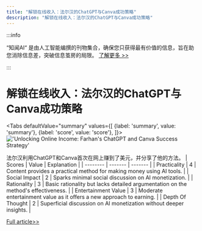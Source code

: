 ```yaml
---
title: "解锁在线收入：法尔汉的ChatGPT与Canva成功策略"
description: "解锁在线收入：法尔汉的ChatGPT与Canva成功策略"
---
```



:::info

“知闻AI“ 是由人工智能编撰的刊物集合，确保您只获得最有价值的信息，旨在助您消除信息差，突破信息茧房的局限。  [了解更多 >>](/zh-Hans/docs/guides)

:::

# 解锁在线收入：法尔汉的ChatGPT与Canva成功策略


<Tabs
	defaultValue="summary"
	values={[
	{label: 'summary', value: 'summary'},
	{label: 'score', value: 'score'},
]}>
<TabItem value="summary">
<img
  src="https://image.informedainews.com/2024/06/09/To-nDL-1717900369-0.jpg"
  alt="'Unlocking Online Income: Farhan's ChatGPT and Canva Success Strategy'"
/>



法尔汉利用ChatGPT和Canva首次在网上赚到了美元，并分享了他的方法。
</TabItem>
<TabItem value="score">
	| Scores     | Value   | Explanation |
	| -------- | ------- | ------- |
	| Practicality  | 4    | Content provides a practical method for making money using AI tools.    |
	| Social Impact | 2     | Sparks minimal social discussion on AI monetization.    |
	| Rationality    | 3    | Basic rationality but lacks detailed argumentation on the method's effectiveness.    |
	| Entertainment Value    | 3    | Moderate entertainment value as it offers a new approach to earning.    |
	| Depth Of Thought    | 2    | Superficial discussion on AI monetization without deeper insights.    |
</TabItem>
</Tabs>

[Full article>>](https://x.com/mhdfaran/status/1799406842138992712)
